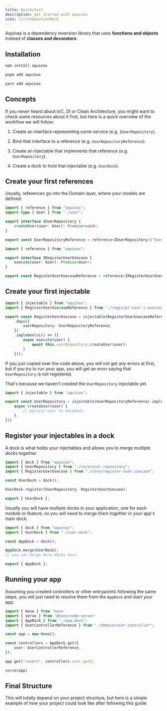 ```yaml
---
title: Quickstart
description: get started with aquinas
icon: CircleQuestionMark
---
```


Aquinas is a dependency inversion library that uses **functions and objects** instead of **classes and decorators**.

## Installation

```bash tab="npm"
npm install aquinas
```

```bash tab="pnpm"
pnpm add aquinas
```

```bash tab="yarn"
yarn add aquinas
```

## Concepts

If you never heard about IoC, DI or Clean Architecture, you might want to check some resources about it first, but here is a quick overview of the workflow we will follow:

1. Create an interface representing some service (e.g. `IUserRepository`).

2. Bind that interface to a reference (e.g. `UserRepositoryReference`).

3. Create an injectable that implements that reference (e.g. `UserRepository`).

4. Create a dock to hold that injectable (e.g. `UserDock`).

## Create your first references

Usually, references go into the Domain layer, where your models are defined.

```ts title="user.i-repository.ts"
import { reference } from "aquinas";
import type { User } from "./user";

export interface IUserRepository {
    createUser(user: User): Promise<void>;
}

export const UserRepositoryReference = reference<IUserRepository>("UserRepository");
```

```ts title="register-user.i-usecase.ts"
import { reference } from "aquinas";

export interface IRegisterUserUsecase {
    execute(user: User): Promise<User>;
}

export const RegisterUserUsecaseReference = reference<IRegisterUserUsecase>("RegisterUserUsecase");
```

## Create your first injectable

```ts title="register-user.usecase.ts"
import { injectable } from "aquinas";
import { RegisterUserUsecaseReference } from "./register-user.i-usecase";

export const RegisterUserUsecase = injectable(RegisterUserUsecaseReference)
    .deps({
        userRepository: UserRepositoryReference,
    })
    .implements(() => ({
        async execute(user) {
            await this.userRepository.createUser(user);
        }
    }));
```

If you just copied over the code above, you will not get any errors at first, but if you try to run your app, you will get an error saying that `UserRepository` is not registered.

That's because we haven't created the `UserRepository` injectable yet.

```ts title="user.repository.ts"
import { injectable } from "aquinas";

export const UserRepository = injectable(UserRepositoryReference).implements(() => ({
    async createUser(user) {
        // persist user to database
    },
}))
```

## Register your injectables in a dock

A dock is what holds your injectables and allows you to merge multiple docks together.

```ts title="user.dock.ts"
import { dock } from "aquinas";
import { UserRepository } from "./core/user.repository";
import { RegisterUserUsecase } from "./core/register-user.usecase";

const UserDock = dock();

UserDock.register(UserRepository, RegisterUserUsecase);

export { UserDock };
```

Usually you will have multiple docks in your application, one for each module or feature, so you will need to merge them together in your app's main dock.

```ts title="app.dock.ts"
import { dock } from "aquinas";
import { UserDock } from "./user.dock";

const AppDock = dock();

AppDock.merge(UserDock);
// you can merge more docks here

export { AppDock };
```

## Running your app

Assuming you created controllers or other entrypoints following the same steps, you will just need to resolve them from the `AppDock` and start your app.

```ts title="main.ts"
import { Hono } from 'hono'
import { serve } from '@hono/node-server'
import { AppDock } from "./app.dock";
import { UserControllerReference } from "./domain/user.controller";

const app = new Hono();

const controllers = AppDock.get({
    user: UserControllerReference,
});

app.get("/users", controllers.user.get);

serve(app)
```

## Final Structure


This will totally depend on your project structure, but here is a simple example of how your project could look like after following this guide:

<Files>
  <Folder name="app" defaultOpen>
    <File name="app.dock.ts" />
    <File name="main.ts" />
  </Folder>
  <Folder name="domain" defaultOpen>
      <Folder name="user" defaultOpen>
        <File name="user.i-repository.ts" />
        <File name="register-user.i-usecase.ts" />
        <File name="user.controller.ts" />
      </Folder>
  </Folder>
  <Folder name="core" defaultOpen>
        <File name="register-user.usecase.ts" />
  </Folder>
  <Folder name="infra" defaultOpen>
        <File name="user.repository.ts" />
   </Folder>
   <Folder name="presentation" defaultOpen>
        <File name="user.controller.ts" />
   </Folder>
</Files>